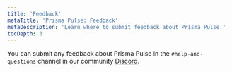```yaml
---
title: 'Feedback'
metaTitle: 'Prisma Pulse: Feedback'
metaDescription: 'Learn where to submit feedback about Prisma Pulse.'
tocDepth: 3
---
```


<TopBlock>

You can submit any feedback about Prisma Pulse in the `#help-and-questions` channel in our community [Discord](https://pris.ly/discord).

</TopBlock>
